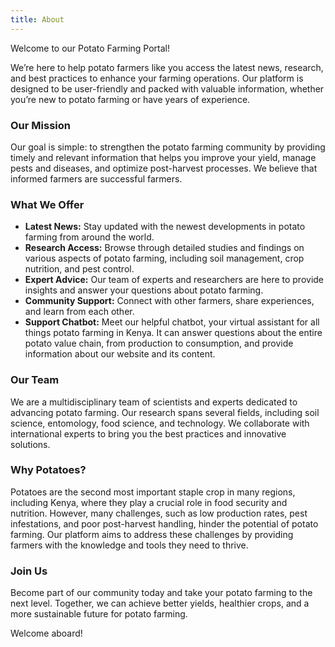 ```yaml
---
title: About
---
```


Welcome to our Potato Farming Portal!

We’re here to help potato farmers like you access the latest news, research, and best practices to enhance your farming operations. Our platform is designed to be user-friendly and packed with valuable information, whether you’re new to potato farming or have years of experience.

### Our Mission

Our goal is simple: to strengthen the potato farming community by providing timely and relevant information that helps you improve your yield, manage pests and diseases, and optimize post-harvest processes. We believe that informed farmers are successful farmers.

### What We Offer

- **Latest News:** Stay updated with the newest developments in potato farming from around the world.
- **Research Access:** Browse through detailed studies and findings on various aspects of potato farming, including soil management, crop nutrition, and pest control.
- **Expert Advice:** Our team of experts and researchers are here to provide insights and answer your questions about potato farming.
- **Community Support:** Connect with other farmers, share experiences, and learn from each other.
- **Support Chatbot:** Meet our helpful chatbot, your virtual assistant for all things potato farming in Kenya. It can answer questions about the entire potato value chain, from production to consumption, and provide information about our website and its content.

### Our Team

We are a multidisciplinary team of scientists and experts dedicated to advancing potato farming. Our research spans several fields, including soil science, entomology, food science, and technology. We collaborate with international experts to bring you the best practices and innovative solutions.

### Why Potatoes?

Potatoes are the second most important staple crop in many regions, including Kenya, where they play a crucial role in food security and nutrition. However, many challenges, such as low production rates, pest infestations, and poor post-harvest handling, hinder the potential of potato farming. Our platform aims to address these challenges by providing farmers with the knowledge and tools they need to thrive.

### Join Us

Become part of our community today and take your potato farming to the next level. Together, we can achieve better yields, healthier crops, and a more sustainable future for potato farming.

Welcome aboard!
